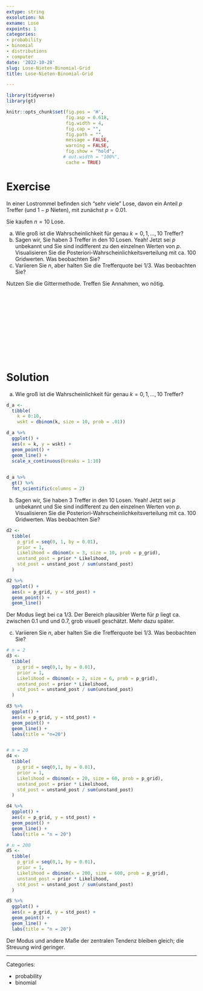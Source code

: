 ```yaml
---
extype: string
exsolution: NA
exname: Lose
expoints: 1
categories:
- probability
- binomial
- distributions
- computer
date: '2022-10-28'
slug: Lose-Nieten-Binomial-Grid
title: Lose-Nieten-Binomial-Grid

---
```




```r
library(tidyverse)
library(gt)
```


```r
knitr::opts_chunk$set(fig.pos = 'H',
                      fig.asp = 0.618,
                      fig.width = 4,
                      fig.cap = "", 
                      fig.path = "",
                      message = FALSE,
                      warning = FALSE,
                      fig.show = "hold",
                     # out.width = "100%",
                      cache = TRUE)
```








# Exercise

In einer Lostrommel befinden sich "sehr viele" Lose, davon ein Anteil $p$ Treffer (und $1-p$ Nieten), mit zunächst $p=0.01$.

Sie kaufen $n=10$ Lose.

a) Wie groß ist die Wahrscheinlichkeit für genau $k=0,1,...,10$ Treffer?
b) Sagen wir, Sie haben 3 Treffer in den 10 Losen. Yeah! Jetzt sei $p$ unbekannt und Sie sind indifferent zu den einzelnen Werten von $p$. Visualisieren Sie die Posteriori-Wahrscheinlichkeitsverteilung mit ca. 100 Gridwerten. Was beobachten Sie?
c) Variieren Sie $n$, aber halten Sie die Trefferquote bei 1/3. Was beobachten Sie?


Nutzen Sie die Gittermethode. Treffen Sie Annahmen, wo nötig.


</br>
</br>
</br>
</br>
</br>
</br>
</br>
</br>
</br>
</br>

# Solution

a) Wie groß ist die Wahrscheinlichkeit für genau $k=0,1,...,10$ Treffer?

```r
d_a <- 
  tibble(
    k = 0:10,
    wskt = dbinom(k, size = 10, prob = .01))

d_a %>% 
  ggplot() +
  aes(x = k, y = wskt) +
  geom_point() +
  geom_line() +
  scale_x_continuous(breaks = 1:10)
  
```

```r
d_a %>% 
  gt() %>% 
  fmt_scientific(columns = 2)
```


b) Sagen wir, Sie haben 3 Treffer in den 10 Losen. Yeah! Jetzt sei $p$ unbekannt und Sie sind indifferent zu den einzelnen Werten von $p$. Visualisieren Sie die Posteriori-Wahrscheinlichkeitsverteilung mit ca. 100 Gridwerten. Was beobachten Sie?


```r
d2 <-
  tibble(
    p_grid = seq(0, 1, by = 0.01),
    prior = 1,
    Likelihood = dbinom(x = 3, size = 10, prob = p_grid),
    unstand_post = prior * Likelihood,
    std_post = unstand_post / sum(unstand_post)
  )

d2 %>% 
  ggplot() +
  aes(x = p_grid, y = std_post) +
  geom_point() +
  geom_line()
```


Der Modus liegt bei ca 1/3. Der Bereich plausibler Werte für $p$ liegt ca. zwischen 0.1 und und 0.7, grob visuell geschätzt. Mehr dazu später. 




c) Variieren Sie $n$, aber halten Sie die Trefferquote bei 1/3. Was beobachten Sie?


```r
# n = 2
d3 <-
  tibble(
    p_grid = seq(0,1, by = 0.01),
    prior = 1,
    Likelihood = dbinom(x = 2, size = 6, prob = p_grid),
    unstand_post = prior * Likelihood,
    std_post = unstand_post / sum(unstand_post)
  )

d3 %>% 
  ggplot() +
  aes(x = p_grid, y = std_post) +
  geom_point() +
  geom_line() +
  labs(title = "n=20")


# n = 20
d4 <-
  tibble(
    p_grid = seq(0,1, by = 0.01),
    prior = 1,
    Likelihood = dbinom(x = 20, size = 60, prob = p_grid),
    unstand_post = prior * Likelihood,
    std_post = unstand_post / sum(unstand_post)
  )

d4 %>% 
  ggplot() +
  aes(x = p_grid, y = std_post) +
  geom_point() +
  geom_line() +
  labs(title = "n = 20")

# n = 200
d5 <-
  tibble(
    p_grid = seq(0,1, by = 0.01),
    prior = 1,
    Likelihood = dbinom(x = 200, size = 600, prob = p_grid),
    unstand_post = prior * Likelihood,
    std_post = unstand_post / sum(unstand_post)
  )

d5 %>% 
  ggplot() +
  aes(x = p_grid, y = std_post) +
  geom_point() +
  geom_line() +
  labs(title = "n = 20")
```


Der Modus und andere Maße der zentralen Tendenz bleiben gleich; die Streuung wird geringer.




---

Categories: 

- probability
- binomial

